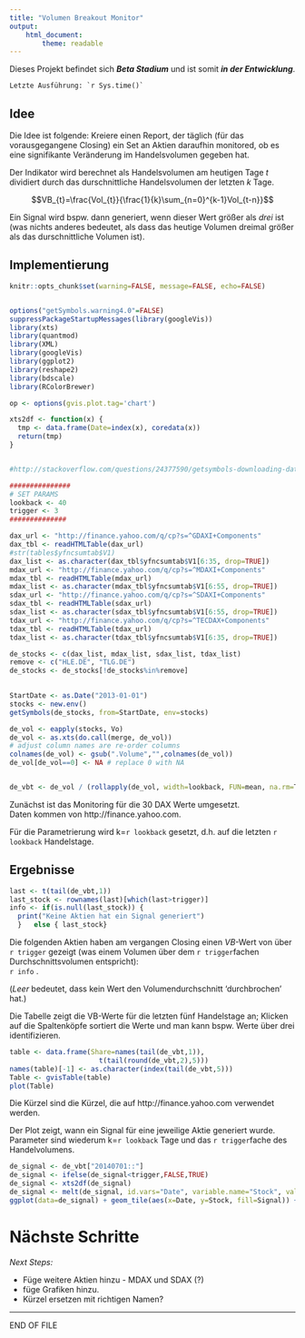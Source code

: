 ```yaml
---
title: "Volumen Breakout Monitor"
output: 
    html_document:
        theme: readable
---
```


Dieses Projekt befindet sich ___Beta Stadium___ und ist somit ___in der Entwicklung___.

```Letzte Ausführung: `r Sys.time()` ```   


## Idee  

Die Idee ist folgende: Kreiere einen Report, der täglich (für das vorausgegangene Closing) ein Set an Aktien daraufhin monitored, ob es eine signifikante Veränderung im Handelsvolumen gegeben hat.

Der Indikator wird berechnet als Handelsvolumen am heutigen Tage $t$ dividiert durch das durschnittliche Handelsvolumen der letzten $k$ Tage. 

$$VB_{t}=\frac{Vol_{t}}{\frac{1}{k}\sum_{n=0}^{k-1}Vol_{t-n}}$$

Ein Signal wird bspw. dann generiert, wenn dieser Wert größer als _drei_ ist (was nichts anderes bedeutet, als dass das heutige Volumen dreimal größer als das durschnittliche Volumen ist).

## Implementierung

```r
knitr::opts_chunk$set(warning=FALSE, message=FALSE, echo=FALSE)


options("getSymbols.warning4.0"=FALSE)
suppressPackageStartupMessages(library(googleVis))
library(xts)
library(quantmod)
library(XML)
library(googleVis)
library(ggplot2)
library(reshape2)
library(bdscale)
library(RColorBrewer)

op <- options(gvis.plot.tag='chart')

xts2df <- function(x) {
  tmp <- data.frame(Date=index(x), coredata(x))
  return(tmp)
}


#http://stackoverflow.com/questions/24377590/getsymbols-downloading-data-for-multiple-symbols-and-calculate-returns

###############
# SET PARAMS
lookback <- 40
trigger <- 3
##############

dax_url <- "http://finance.yahoo.com/q/cp?s=^GDAXI+Components"
dax_tbl <- readHTMLTable(dax_url)
#str(tables$yfncsumtab$V1)
dax_list <- as.character(dax_tbl$yfncsumtab$V1[6:35, drop=TRUE])
mdax_url <- "http://finance.yahoo.com/q/cp?s=^MDAXI+Components"
mdax_tbl <- readHTMLTable(mdax_url)
mdax_list <- as.character(mdax_tbl$yfncsumtab$V1[6:55, drop=TRUE])
sdax_url <- "http://finance.yahoo.com/q/cp?s=^SDAXI+Components"
sdax_tbl <- readHTMLTable(sdax_url)
sdax_list <- as.character(sdax_tbl$yfncsumtab$V1[6:55, drop=TRUE])
tdax_url <- "http://finance.yahoo.com/q/cp?s=^TECDAX+Components"
tdax_tbl <- readHTMLTable(tdax_url)
tdax_list <- as.character(tdax_tbl$yfncsumtab$V1[6:35, drop=TRUE])

de_stocks <- c(dax_list, mdax_list, sdax_list, tdax_list)
remove <- c("HLE.DE", "TLG.DE")
de_stocks <- de_stocks[!de_stocks%in%remove]

  
StartDate <- as.Date("2013-01-01")
stocks <- new.env()
getSymbols(de_stocks, from=StartDate, env=stocks)

de_vol <- eapply(stocks, Vo)
de_vol <- as.xts(do.call(merge, de_vol))
# adjust column names are re-order columns
colnames(de_vol) <- gsub(".Volume","",colnames(de_vol))
de_vol[de_vol==0] <- NA # replace 0 with NA


de_vbt <- de_vol / (rollapply(de_vol, width=lookback, FUN=mean, na.rm=T, align="right"))


```


Zunächst ist das Monitoring für die 30 DAX Werte umgesetzt.  
Daten kommen von http://finance.yahoo.com.

Für die Parametrierung wird k=`r lookback` gesetzt, d.h. auf die letzten `r lookback` Handelstage.


## Ergebnisse  

```r
last <- t(tail(de_vbt,1))
last_stock <- rownames(last)[which(last>trigger)]
info <- if(is.null(last_stock)) {
  print("Keine Aktien hat ein Signal generiert")
  }   else { last_stock}
```

Die folgenden Aktien haben am vergangen Closing einen $VB$-Wert von über `r trigger` gezeigt (was einem Volumen über dem `r trigger`fachen Durchschnittsvolumen entspricht):  
`r info`  .

(_Leer_ bedeutet, dass kein Wert den Volumendurchschnitt 'durchbrochen' hat.)  

Die Tabelle zeigt die VB-Werte für die letzten fünf Handelstage an; Klicken auf die Spaltenköpfe sortiert die Werte und man kann bspw. Werte über drei identifizieren.

```r
table <- data.frame(Share=names(tail(de_vbt,1)),          
                      t(tail(round(de_vbt,2),5)))
names(table)[-1] <- as.character(index(tail(de_vbt,5)))
Table <- gvisTable(table)
plot(Table)
```

Die Kürzel sind die Kürzel, die auf http://finance.yahoo.com verwendet werden.


Der Plot zeigt, wann ein Signal für eine jeweilige Aktie generiert wurde. Parameter sind wiederum k=`r lookback` Tage und das `r trigger`fache des Handelvolumens.

```r
de_signal <- de_vbt["20140701::"]
de_signal <- ifelse(de_signal<trigger,FALSE,TRUE)
de_signal <- xts2df(de_signal)
de_signal <- melt(de_signal, id.vars="Date", variable.name="Stock", value.name="Signal")
ggplot(data=de_signal) + geom_tile(aes(x=Date, y=Stock, fill=Signal)) + scale_x_bd(business.dates=yahoo('^GDAXI')) +  scale_fill_brewer(palette="Paired") + theme_minimal() + ggtitle("Mosaikplot der VB-Signale")# uses business days of DAX traded
```



# Nächste Schritte  

_Next Steps:_

- Füge weitere Aktien hinzu - MDAX und SDAX (?)
- füge Grafiken hinzu.
- Kürzel ersetzen mit richtigen Namen?

-----

END OF FILE
